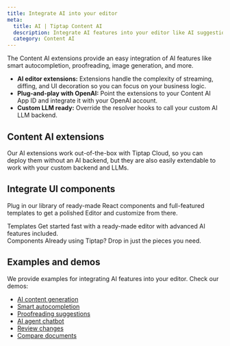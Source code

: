 ```yaml
---
title: Integrate AI into your editor
meta:
  title: AI | Tiptap Content AI
  description: Integrate AI features into your editor like AI suggestions, autocompletion, stream responses… more in our docs.
  category: Content AI
---
```



The Content AI extensions provide an easy integration of AI features like smart autocompletion, proofreading, image generation, and more.

- **AI editor extensions:** Extensions handle the complexity of streaming, diffing, and UI decoration so you can focus on your business logic.
- **Plug-and-play with OpenAI:** Point the extensions to your Content AI App ID and integrate it with your OpenAI account.
- **Custom LLM ready:** Override the resolver hooks to call your custom AI LLM backend.

## Content AI extensions

Our AI extensions work out-of-the-box with Tiptap Cloud, so you can deploy them without an AI backend, but they are also easily extendable to work with your custom backend and LLMs.

<div className="grid sm:grid-cols-2 gap-5">
  <ProductCard
    title="AI Toolkit"
    description="Give your AI text-editing superpowers. Build AI agents and custom AI integrations."
    tags={['New']}
    documentationUrl="/content-ai/capabilities/ai-toolkit/overview"
    icon={contentAIIcon.src}
    doubleWidth
  />
  <ProductCard
    title="AI Generation"
    description="Generate content, make simple inline edits, or autocomplete a text."
    tags={['Cloud', 'On premises']}
    documentationUrl="/content-ai/capabilities/generation/overview"
    icon={contentAIIcon.src}
  />
  <ProductCard
    title="AI Suggestion"
    description="Show proofreading suggestions in your editor."
    tags={['Beta', 'Cloud', 'On premises']}
    documentationUrl="/content-ai/capabilities/suggestion/overview"
    icon={contentAIIcon.src}
  />
</div>

## Integrate UI components

Plug in our library of ready-made React components and full-featured templates to get a polished Editor and customize from there.

<div>
  <CardGrid.Wrapper>
    <CardGrid.Item asChild>
      <Link href="/ui-components/templates/notion-like-editor">
        <CardGrid.ItemImage
          asNextImage
          src={cardCoverSimpleEditorTemplate.src}
          width={cardCoverSimpleEditorTemplate.width}
          height={cardCoverSimpleEditorTemplate.height}
          alt="Image"
        />
        <div>
          <CardGrid.ItemTitle>Templates</CardGrid.ItemTitle>
          <CardGrid.ItemParagraph>
            Get started fast with a ready-made editor with advanced AI features included.
          </CardGrid.ItemParagraph>
        </div>
        <CardGrid.ItemFooter />
      </Link>
    </CardGrid.Item>
    <CardGrid.Item asChild>
      <Link href="/ui-components/components/overview">
        <CardGrid.ItemImage
          asNextImage
          src={cardCoverUIComponents.src}
          width={cardCoverUIComponents.width}
          height={cardCoverUIComponents.height}
          alt="Image"
        />
        <div>
          <CardGrid.ItemTitle>Components</CardGrid.ItemTitle>
          <CardGrid.ItemParagraph>
            Already using Tiptap? Drop in just the pieces you need.
          </CardGrid.ItemParagraph>
        </div>
        <CardGrid.ItemFooter />
      </Link>
    </CardGrid.Item>
  </CardGrid.Wrapper>
</div>

## Examples and demos

We provide examples for integrating AI features into your editor. Check our demos:

- [AI content generation](/content-ai/capabilities/generation/overview)
- [Smart autocompletion](/content-ai/capabilities/generation/text-generation/autocompletion)
- [Proofreading suggestions](/content-ai/capabilities/suggestion/overview)
- [AI agent chatbot](/content-ai/capabilities/ai-toolkit/guides/ai-agent-chatbot)
- [Review changes](/content-ai/capabilities/ai-toolkit/guides/review-changes)
- [Compare documents](/content-ai/capabilities/ai-toolkit/primitives/compare-documents)
